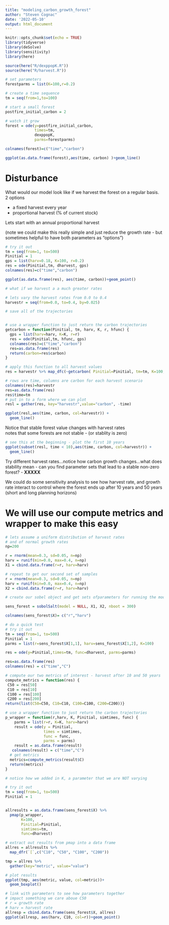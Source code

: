 ```yaml
---
title: "modeling_carbon_growth_forest"
author: "Steven Cognac"
date: '2022-05-10'
output: html_document
---
```


```r
knitr::opts_chunk$set(echo = TRUE)
library(tidyverse)
library(deSolve)
library(sensitivity)
library(here)
```

```r
source(here("R/dexppopK.R"))
source(here("R/harvest.R"))
```

```r
# set parameters
forestparms = list(K=100,r=0.2)

# create a time sequence
tm = seq(from=1,to=100)

# start a small forest
postfire_initial_carbon = 2

# watch it grow
forest = ode(y=postfire_initial_carbon,
             times=tm, 
             dexppopK, 
             parms=forestparms)

colnames(forest)=c("time","carbon")

ggplot(as.data.frame(forest),aes(time, carbon) )+geom_line()
```




# Disturbance

What would our model look like if we harvest the forest on a regular basis.\
2 options

 - a fixed harvest every year
 - proportional harvest (% of current stock)

Lets start with an annual proportional harvest

(note we could make this really simple and just reduce the growth rate - but sometimes helpful to have both parameters as “options”)

```r
# try it out
tm = seq(from=1, to=500)
Pinitial = 1
gps = list(harv=0.18, K=100, r=0.2)
res = ode(Pinitial,tm, dharvest, gps)
colnames(res)=c("time","carbon")

ggplot(as.data.frame(res), aes(time, carbon))+geom_point()
```



```r
# what if we harvest a a much greater rates

# lets vary the harvest rates from 0.0 to 0.4
harvestr = seq(from=0.0, to=0.4, by=0.025)

# save all of the trajectories


# use a wrapper function to just return the carbon trajectories
getcarbon = function(Pinitial, tm, harv, K, r, hfunc) {
  gps = list(harv=harv, K=K, r=r)
  res = ode(Pinitial,tm, hfunc, gps)
  colnames(res)=c("time","carbon")
  res=as.data.frame(res)
  return(carbon=res$carbon)
}

# apply this function to all harvest values
res = harvestr %>% map_dfc(~getcarbon( Pinitial=Pinitial, tm=tm, K=100, r=0.2, hfun=dharvest, harv=.x))
```

```r
# rows are time, columns are carbon for each harvest scenario
colnames(res)=harvestr
res=as.data.frame(res)
res$time=tm
# put in to a form where we can plot
resl = gather(res, key="harvestr",value="carbon", -time)

ggplot(resl,aes(time, carbon, col=harvestr)) +
  geom_line()
```

Notice that stable forest value changes with harvest rates\
notes that some forests are not stable - (or stablity is zero)

```r
# see this at the beginning - plot the first 10 years
ggplot(subset(resl, time < 10),aes(time, carbon, col=harvestr)) +
  geom_line()
```


Try different harvest rates…notice how carbon growth changes…what does stability mean - can you find parameter sets that lead to a stable non-zero forest?
 - **XXXXX**

We could do some sensitivity analysis to see how harvest rate, and growth rate interact to control where the forest ends up after 10 years and 50 years (short and long planning horizons)

# We will use our compute metrics and wrapper to make this easy

```r
# lets assume a uniform distribution of harvest rates
# and of normal growth rates
np=200

r = rnorm(mean=0.3, sd=0.05, n=np)
harv = runif(min=0.0, max=0.4, n=np)
X1 = cbind.data.frame(r=r, harv=harv)

# repeat to get our second set of samples
r = rnorm(mean=0.3, sd=0.05, n=np)
harv = runif(min=0.0, max=0.4, n=np)
X2 = cbind.data.frame(r=r, harv=harv)
```

```r
# create our sobel object and get sets ofparameters for running the model

sens_forest = sobolSalt(model = NULL, X1, X2, nboot = 300)

colnames(sens_forest$X)= c("r","harv")

# do a quick test
# try it out
tm = seq(from=1, to=500)
Pinitial = 1
parms = list(r=sens_forest$X[1,1], harv=sens_forest$X[1,2], K=100)

res = ode(y=Pinitial,times=tm, func=dharvest, parms=parms)

res=as.data.frame(res)
colnames(res) = c("time","C")

# compute our two metrics of interest - harvest after 10 and 50 years
compute_metrics = function(res) {
 C50 = res[50]
 C10 = res[10]
 C100 = res[100]
 C200 = res[200]
return(list(C50=C50, C10=C10, C100=C100, C200=C200))}
```

```r
# use a wrapper function to just return the carbon trajectories
p_wrapper = function(r,harv, K, Pinitial, simtimes, func) {
    parms = list(r=r, K=K, harv=harv)
    result = ode(y = Pinitial, 
                 times = simtimes,
                 func = func,
                 parms = parms) 
    result = as.data.frame(result)
   colnames(result) = c("time","C")
  # get metrics
  metrics=compute_metrics(result$C)
  return(metrics)
}

# notice how we added in K, a parameter that we are NOT varying

# try it out
tm = seq(from=1, to=500)
Pinitial = 1


allresults = as.data.frame(sens_forest$X) %>% 
  pmap(p_wrapper, 
       K=100, 
       Pinitial=Pinitial, 
       simtimes=tm, 
       func=dharvest)
```

```r
# extract out results from pmap into a data frame
allres = allresults %>% 
  map_dfr(`[`,c("C10", "C50", "C100", "C200"))

tmp = allres %>% 
  gather(key="metric", value="value")

# plot results
ggplot(tmp, aes(metric, value, col=metric))+
  geom_boxplot()
```


```r
# link with parameters to see how parameters together
# impact something we care aboue C50
# r = growth rate
# harv = harvest rate
allresp = cbind.data.frame(sens_forest$X, allres)
ggplot(allresp, aes(harv, C10, col=r))+geom_point()
```






